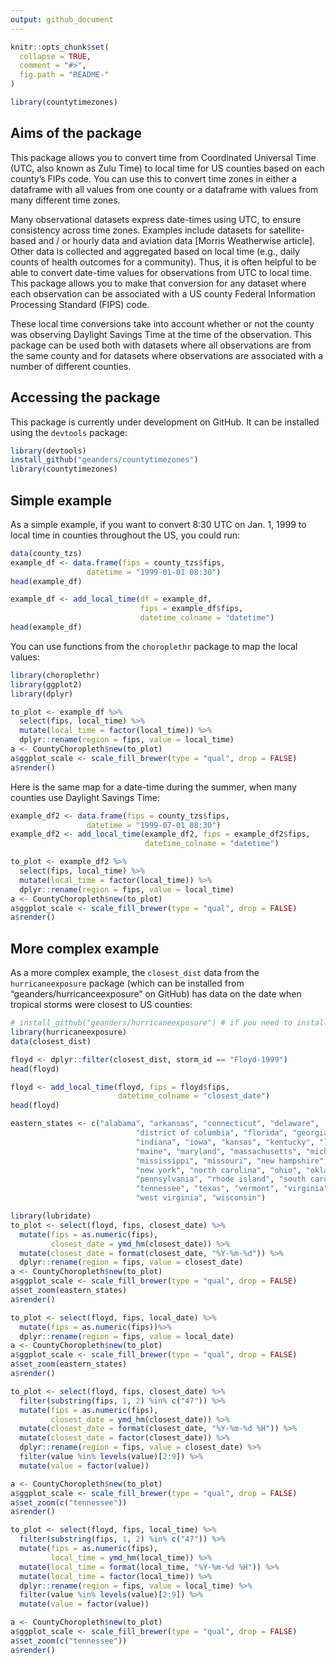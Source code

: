 ```yaml
---
output: github_document
---
```


<!-- README.md is generated from README.Rmd. Please edit that file -->

```r
knitr::opts_chunk$set(
  collapse = TRUE,
  comment = "#>",
  fig.path = "README-"
)
```

```r
library(countytimezones)
```

## Aims of the package

This package allows you to convert time from Coordinated Universal Time (UTC, also known as Zulu Time) to local time for US counties based on each county's FIPs code. You can use this to convert time zones in either a dataframe with all values from one county or a dataframe with values from many different time zones. 

Many observational datasets express date-times using UTC, to ensure consistency across time zones. Examples include datasets for satellite-based and / or hourly data and aviation data [Morris Weatherwise article]. Other data is collected and aggregated based on local time (e.g., daily counts of health outcomes for a community). Thus, it is often helpful to be able to convert date-time values for observations from UTC to local time. This package allows you to make that conversion for any dataset where each observation can be associated with a US county Federal Information Processing Standard (FIPS) code. 

These local time conversions take into account whether or not the county was observing Daylight Savings Time at the time of the observation. This package can be used both with datasets where all observations are from the same county and for datasets where observations are associated with a number of different counties. 

## Accessing the package

This package is currently under development on GitHub. It can be installed using the `devtools` package:

```r
library(devtools)
install_github("geanders/countytimezones")
library(countytimezones)
```

## Simple example

As a simple example, if you want to convert 8:30 UTC on Jan. 1, 1999 to local time in counties throughout the US, you could run: 

```r
data(county_tzs)
example_df <- data.frame(fips = county_tzs$fips,
                 datetime = "1999-01-01 08:30")
head(example_df)

example_df <- add_local_time(df = example_df,
                             fips = example_df$fips,
                             datetime_colname = "datetime")
head(example_df)
```

You can use functions from the `choroplethr` package to map the local values:

```r
library(choroplethr)
library(ggplot2)
library(dplyr)

to_plot <- example_df %>%
  select(fips, local_time) %>%
  mutate(local_time = factor(local_time)) %>%
  dplyr::rename(region = fips, value = local_time)
a <- CountyChoropleth$new(to_plot)
a$ggplot_scale <- scale_fill_brewer(type = "qual", drop = FALSE)
a$render()
```

Here is the same map for a date-time during the summer, when many counties use Daylight Savings Time:

```r
example_df2 <- data.frame(fips = county_tzs$fips,
                 datetime = "1999-07-01 08:30") 
example_df2 <- add_local_time(example_df2, fips = example_df2$fips,
                              datetime_colname = "datetime")

to_plot <- example_df2 %>%
  select(fips, local_time) %>%
  mutate(local_time = factor(local_time)) %>%
  dplyr::rename(region = fips, value = local_time)
a <- CountyChoropleth$new(to_plot)
a$ggplot_scale <- scale_fill_brewer(type = "qual", drop = FALSE)
a$render()
```

## More complex example

As a more complex example, the `closest_dist` data from the `hurricaneexposure` package (which can be installed from "geanders/hurricanceexposure" on GitHub) has data on the date when tropical storms were closest to US counties:

```r
# install_github("geanders/hurricaneexposure") # if you need to install the package
library(hurricaneexposure)
data(closest_dist)

floyd <- dplyr::filter(closest_dist, storm_id == "Floyd-1999")
head(floyd)

floyd <- add_local_time(floyd, fips = floyd$fips,
                        datetime_colname = "closest_date")
head(floyd)

eastern_states <- c("alabama", "arkansas", "connecticut", "delaware",
                            "district of columbia", "florida", "georgia", "illinois",
                            "indiana", "iowa", "kansas", "kentucky", "louisiana",
                            "maine", "maryland", "massachusetts", "michigan",
                            "mississippi", "missouri", "new hampshire", "new jersey",
                            "new york", "north carolina", "ohio", "oklahoma",
                            "pennsylvania", "rhode island", "south carolina",
                            "tennessee", "texas", "vermont", "virginia",
                            "west virginia", "wisconsin")

library(lubridate)
to_plot <- select(floyd, fips, closest_date) %>%
  mutate(fips = as.numeric(fips),
         closest_date = ymd_hm(closest_date)) %>%
  mutate(closest_date = format(closest_date, "%Y-%m-%d")) %>%
  dplyr::rename(region = fips, value = closest_date)
a <- CountyChoropleth$new(to_plot)
a$ggplot_scale <- scale_fill_brewer(type = "qual", drop = FALSE)
a$set_zoom(eastern_states)
a$render()

to_plot <- select(floyd, fips, local_date) %>%
  mutate(fips = as.numeric(fips))%>%
  dplyr::rename(region = fips, value = local_date)
a <- CountyChoropleth$new(to_plot)
a$ggplot_scale <- scale_fill_brewer(type = "qual", drop = FALSE)
a$set_zoom(eastern_states)
a$render()
```

```r
to_plot <- select(floyd, fips, closest_date) %>%
  filter(substring(fips, 1, 2) %in% c("47")) %>%
  mutate(fips = as.numeric(fips), 
         closest_date = ymd_hm(closest_date)) %>%
  mutate(closest_date = format(closest_date, "%Y-%m-%d %H")) %>%
  mutate(closest_date = factor(closest_date)) %>%
  dplyr::rename(region = fips, value = closest_date) %>%
  filter(value %in% levels(value)[2:9]) %>%
  mutate(value = factor(value))

a <- CountyChoropleth$new(to_plot)
a$ggplot_scale <- scale_fill_brewer(type = "qual", drop = FALSE)
a$set_zoom(c("tennessee"))
a$render()

to_plot <- select(floyd, fips, local_time) %>%
  filter(substring(fips, 1, 2) %in% c("47")) %>%
  mutate(fips = as.numeric(fips), 
         local_time = ymd_hm(local_time)) %>%
  mutate(local_time = format(local_time, "%Y-%m-%d %H")) %>%
  mutate(local_time = factor(local_time)) %>%
  dplyr::rename(region = fips, value = local_time) %>%
  filter(value %in% levels(value)[2:9]) %>%
  mutate(value = factor(value))

a <- CountyChoropleth$new(to_plot)
a$ggplot_scale <- scale_fill_brewer(type = "qual", drop = FALSE)
a$set_zoom(c("tennessee"))
a$render()
```

